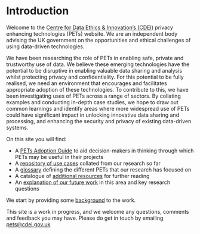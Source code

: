 # Introduction


<CookieBanner />

Welcome to the [Centre for Data Ethics & Innovation’s (CDEI)][cdei-gov-dot-uk] privacy enhancing technologies (PETs) website. We are an independent body advising the UK government on the opportunities and ethical challenges of using data-driven technologies.

We have been researching the role of PETs in enabling safe, private and trustworthy use of data. We believe these emerging technologies have the potential to be disruptive in enabling valuable data sharing and analysis whilst protecting privacy and confidentiality. For this potential to be fully realised, we need an environment that encourages and facilitates appropriate adoption of these technologies. To contribute to this, we have been investigating uses of PETs across a range of sectors. By collating examples and conducting in-depth case studies, we hope to draw out common learnings and identify areas where more widespread use of PETs could have significant impact in unlocking innovative data sharing and processing, and enhancing the security and privacy of existing data-driven systems.

On this site you will find:

- A [PETs Adoption Guide](/adoption-guide) to aid decision-makers in thinking through which PETs may be useful in their projects
- A [repository of use cases](/repository) collated from our research so far
- A [glossary](/glossary) defining the different PETs that our research has focused on
- A catalogue of [additional resources](/additional-resources) for further reading
- An [explanation of our future work](/future-work) in this area and key research questions

We start by providing some [background](/background) to the work.

This site is a work in progress, and we welcome any questions, comments and feedback you may have. Please do get in touch by emailing [pets@cdei.gov.uk][pets-email]

[pets-email]: mailto:pets@cdei.gov.uk
[cdei-gov-dot-uk]: https://gov.uk/cdei
